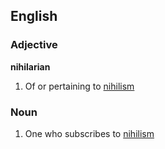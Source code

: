 ==English==

===Adjective===
'''nihilarian'''

# Of or pertaining to [[nihilism]]

===Noun===
{{en-noun}}

# One who subscribes to [[nihilism]]